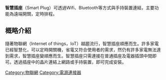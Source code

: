 {{multiple issues|
{{inappropriate tone|time=2016-09-14T07:32:26+00:00}}
{{orphan|time=2016-09-14T07:32:26+00:00}}
{{unreferenced|time=2016-09-14T07:32:26+00:00}}
{{globalize|time=2014-10-27T09:24:01+00:00}}
{{original research|time=2014-10-27T09:24:01+00:00}}

}}
'''智慧插座'''（Smart Plug）可透過Wifi、Bluetooth等方式與手持裝置連結，主要功能為遠端開關，定時排程。

== 概略介紹 ==
隨著物聯網（Internet of things，IoT）越趨流行，智慧插座順應而生。許多家電已經智慧化，可以定時開關機，省電又符合使用者的需求，然仍有許多家電無法達到需求，智慧插座變順應而生。智慧插座只需連接在普通插座及電器插頭中間即可。透過插座中的晶片連結上網路或手持裝置，即可完成安裝。

[[Category:物聯網|Category:物聯網]]
[[Category:電源連接器|Category:電源連接器]]